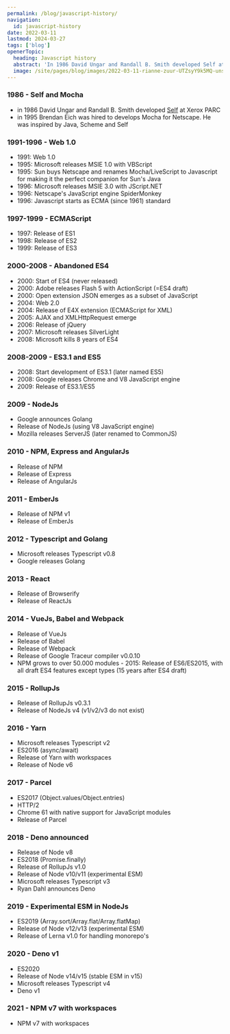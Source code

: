 ```yaml
---
permalink: /blog/javascript-history/
navigation:
  id: javascript-history
date: 2022-03-11
lastmod: 2024-03-27
tags: ['blog']
openerTopic:
  heading: Javascript history
  abstract: 'In 1986 David Ungar and Randall B. Smith developed Self at Xerox PARC. Inspired by Java, Scheme and Self Brendan Eich created Javascript in 1995.'
  image: /site/pages/blog/images/2022-03-11-rianne-zuur-UTZsyY9k5MQ-unsplash.jpg
---
```



### 1986 - Self and Mocha

- in 1986 David Ungar and Randall B. Smith developed
  [Self](https://handbook.selflanguage.org/4.5/intro.html) at Xerox PARC
- in 1995 Brendan Eich was hired to develops Mocha for Netscape. He was inspired
  by Java, Scheme and Self

### 1991-1996 - Web 1.0

- 1991: Web 1.0
- 1995: Microsoft releases MSIE 1.0 with VBScript
- 1995: Sun buys Netscape and renames Mocha/LiveScript to Javascript for making
  it the perfect companion for Sun's Java
- 1996: Microsoft releases MSIE 3.0 with JScript.NET
- 1996: Netscape's JavaScript engine SpiderMonkey
- 1996: Javascript starts as ECMA (since 1961) standard

### 1997-1999 - ECMAScript

- 1997: Release of ES1
- 1998: Release of ES2
- 1999: Release of ES3

### 2000-2008 - Abandoned ES4

- 2000: Start of ES4 (never released)
- 2000: Adobe releases Flash 5 with ActionScript (=ES4 draft)
- 2000: Open extension JSON emerges as a subset of JavaScript
- 2004: Web 2.0
- 2004: Release of E4X extension (ECMAScript for XML)
- 2005: AJAX and XMLHttpRequest emerge
- 2006: Release of jQuery
- 2007: Microsoft releases SilverLight
- 2008: Microsoft kills 8 years of ES4

### 2008-2009 - ES3.1 and ES5

- 2008: Start development of ES3.1 (later named ES5)
- 2008: Google releases Chrome and V8 JavaScript engine
- 2009: Release of ES3.1/ES5

### 2009 - NodeJs

- Google announces Golang
- Release of NodeJs (using V8 JavaScript engine)
- Mozilla releases ServerJS (later renamed to CommonJS)

### 2010 - NPM, Express and AngularJs

- Release of NPM
- Release of Express
- Release of AngularJs

### 2011 - EmberJs

- Release of NPM v1
- Release of EmberJs

### 2012 - Typescript and Golang

- Microsoft releases Typescript v0.8
- Google releases Golang

### 2013 - React

- Release of Browserify
- Release of ReactJs

### 2014 - VueJs, Babel and Webpack

- Release of VueJs
- Release of Babel
- Release of Webpack
- Release of Google Traceur compiler v0.0.10
- NPM grows to over 50.000 modules - 2015: Release of ES6/ES2015, with all draft
  ES4 features except types (15 years after ES4 draft)

### 2015 - RollupJs

- Release of RollupJs v0.3.1
- Release of NodeJs v4 (v1/v2/v3 do not exist)

### 2016 - Yarn

- Microsoft releases Typescript v2
- ES2016 (async/await)
- Release of Yarn with workspaces
- Release of Node v6

### 2017 - Parcel

- ES2017 (Object.values/Object.entries)
- HTTP/2
- Chrome 61 with native support for JavaScript modules
- Release of Parcel

### 2018 - Deno announced

- Release of Node v8
- ES2018 (Promise.finally)
- Release of RollupJs v1.0
- Release of Node v10/v11 (experimental ESM)
- Microsoft releases Typescript v3
- Ryan Dahl announces Deno

### 2019 - Experimental ESM in NodeJs

- ES2019 (Array.sort/Array.flat/Array.flatMap)
- Release of Node v12/v13 (experimental ESM)
- Release of Lerna v1.0 for handling monorepo's

### 2020 - Deno v1

- ES2020
- Release of Node v14/v15 (stable ESM in v15)
- Microsoft releases Typescript v4
- Deno v1

### 2021 - NPM v7 with workspaces

- NPM v7 with workspaces
